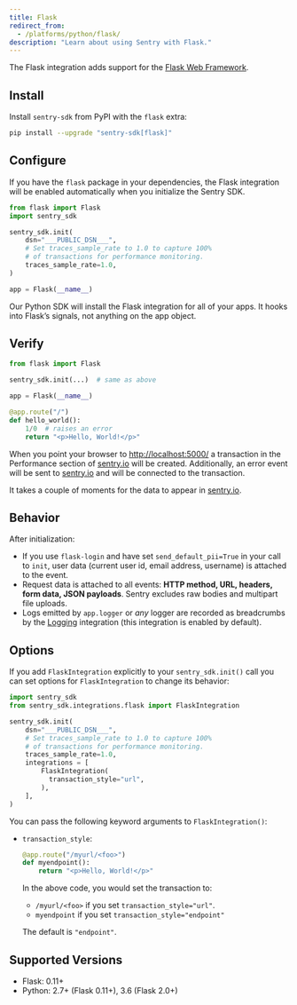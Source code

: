 ```yaml
---
title: Flask
redirect_from:
  - /platforms/python/flask/
description: "Learn about using Sentry with Flask."
---
```


The Flask integration adds support for the [Flask Web Framework](https://flask.palletsprojects.com).

## Install

Install `sentry-sdk` from PyPI with the `flask` extra:

```bash
pip install --upgrade "sentry-sdk[flask]"
```

## Configure

If you have the `flask` package in your dependencies, the Flask integration will be enabled automatically when you initialize the Sentry SDK.

<SignInNote />

```python
from flask import Flask
import sentry_sdk

sentry_sdk.init(
    dsn="___PUBLIC_DSN___",
    # Set traces_sample_rate to 1.0 to capture 100%
    # of transactions for performance monitoring.
    traces_sample_rate=1.0,
)

app = Flask(__name__)
```

<Note>

Our Python SDK will install the Flask integration for all of your apps. It hooks into Flask’s signals, not anything on the app object.

</Note>


## Verify

```python
from flask import Flask

sentry_sdk.init(...)  # same as above

app = Flask(__name__)

@app.route("/")
def hello_world():
    1/0  # raises an error
    return "<p>Hello, World!</p>"
```

When you point your browser to [http://localhost:5000/](http://localhost:5000/) a transaction in the Performance section of [sentry.io](https://sentry.io) will be created. Additionally, an error event will be sent to [sentry.io](https://sentry.io) and will be connected to the transaction.

It takes a couple of moments for the data to appear in [sentry.io](https://sentry.io).


## Behavior

After initialization:

- If you use `flask-login` and have set `send_default_pii=True` in your call to `init`, user data (current user id, email address, username) is attached to the event.
- Request data is attached to all events: **HTTP method, URL, headers, form data, JSON payloads**. Sentry excludes raw bodies and multipart file uploads.
- Logs emitted by `app.logger` or _any_ logger are recorded as breadcrumbs by the [Logging](/platforms/python/guides/logging/) integration (this integration is enabled by default).


## Options

If you add `FlaskIntegration` explicitly to your `sentry_sdk.init()` call you can set options for `FlaskIntegration` to change its behavior:

```python
import sentry_sdk
from sentry_sdk.integrations.flask import FlaskIntegration

sentry_sdk.init(
    dsn="___PUBLIC_DSN___",
    # Set traces_sample_rate to 1.0 to capture 100%
    # of transactions for performance monitoring.
    traces_sample_rate=1.0,
    integrations = [
        FlaskIntegration(
          transaction_style="url",
        ),
    ],
)
```

You can pass the following keyword arguments to `FlaskIntegration()`:

- `transaction_style`:
    ```python
    @app.route("/myurl/<foo>")
    def myendpoint():
        return "<p>Hello, World!</p>"
    ```

    In the above code, you would set the transaction to:

    - `/myurl/<foo>` if you set `transaction_style="url"`.
    - `myendpoint` if you set `transaction_style="endpoint"`

    The default is `"endpoint"`.


## Supported Versions

- Flask: 0.11+
- Python: 2.7+ (Flask 0.11+), 3.6 (Flask 2.0+)
